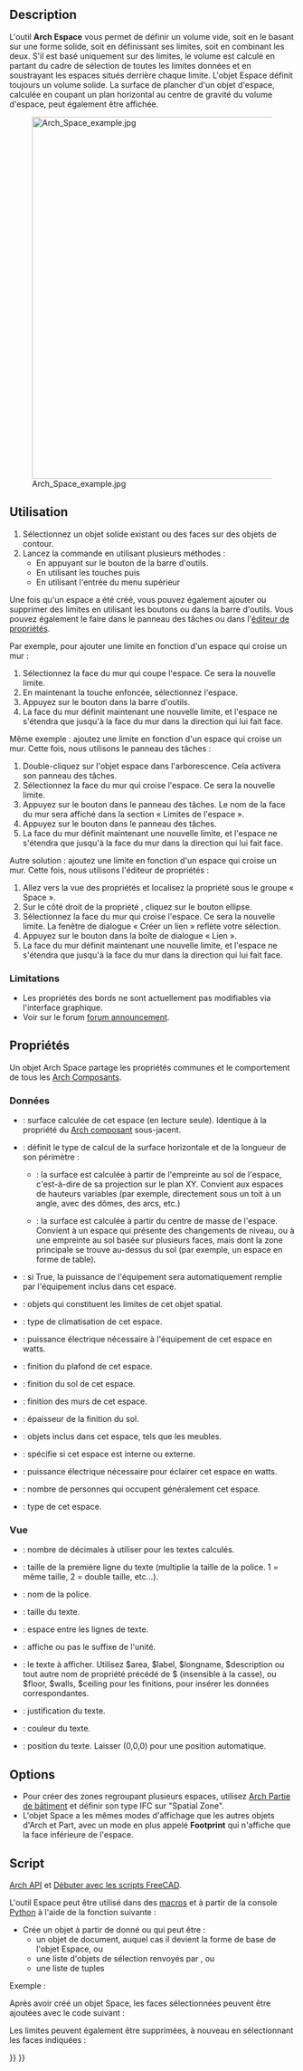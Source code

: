 <languages/>

{{Docnav/fr
|[[Arch_Floor/fr|Niveau]]
|[[Arch_Wall/fr|Mur]]
|[[BIM_Workbench/fr|Atelier BIM]]
|IconL=Arch_Floor.svg
|IconR=Arch_Wall.svg
|IconC=Workbench_BIM.svg
}}

{{GuiCommand/fr
|Name=Arch Space
|Name/fr=Arch Espace
|MenuLocation=3D/BIM → Espace
|Workbenches=[[BIM_Workbench/fr|BIM]]
|Shortcut={{KEY|S}} {{KEY|P}}
|Version=0.14
|SeeAlso=
}}

==Description==

L'outil '''Arch Espace''' vous permet de définir un volume vide, soit en le basant sur une forme solide, soit en définissant ses limites, soit en combinant les deux. S'il est basé uniquement sur des limites, le volume est calculé en partant du cadre de sélection de toutes les limites données et en soustrayant les espaces situés derrière chaque limite. L'objet Espace définit toujours un volume solide. La surface de plancher d'un objet d'espace, calculée en coupant un plan horizontal au centre de gravité du volume d'espace, peut également être affichée.

[[Image:Arch Space example.jpg|640px]]

{{Caption|L'objet Espace créé à partir d'un objet solide existant, deux faces de mur sont ajoutées en tant que limites.}}

<span id="Usage"></span>
==Utilisation==

# Sélectionnez un objet solide existant ou des faces sur des objets de contour.
# Lancez la commande en utilisant plusieurs méthodes :
#* En appuyant sur le bouton {{Button|[[Image:Arch_Space.svg|16px]] [[Arch_Space/fr|Espace]]}} de la barre d'outils.
#* En utilisant les touches {{KEY|S}} puis {{KEY|P}}
#* En utilisant l'entrée {{MenuCommand|3D/BIM → Espace}} du menu supérieur

Une fois qu'un espace a été créé, vous pouvez également ajouter ou supprimer des limites en utilisant les boutons {{Button|[[Image:Arch_Add.svg|16px]] [[Arch_Add/fr|Ajouter]]}} ou {{Button|[[Image:Arch_Remove.svg|16px]] [[Arch_Remove/fr|Supprimer]]}} dans la barre d'outils. Vous pouvez également le faire dans le panneau des tâches ou dans l'[[Property_editor/fr|éditeur de propriétés]].

Par exemple, pour ajouter une limite en fonction d'un espace qui croise un mur :
# Sélectionnez la face du mur qui coupe l'espace. Ce sera la nouvelle limite.
# En maintenant la touche {{KEY|Ctrl}} enfoncée, sélectionnez l'espace.
# Appuyez sur le bouton {{Button|[[Image:Arch_Add.svg|16px]] [[Arch_Add/fr|Ajouter]]}} dans la barre d'outils.
# La face du mur définit maintenant une nouvelle limite, et l'espace ne s'étendra que jusqu'à la face du mur dans la direction qui lui fait face.

Même exemple : ajoutez une limite en fonction d'un espace qui croise un mur. Cette fois, nous utilisons le panneau des tâches :
# Double-cliquez sur l'objet espace dans l'arborescence. Cela activera son panneau des tâches.
# Sélectionnez la face du mur qui croise l'espace. Ce sera la nouvelle limite.
# Appuyez sur le bouton {{Button|[[Image:Arch_Add.svg|16px]] [[Arch_Add/fr|Ajouter]]}} dans le panneau des tâches. Le nom de la face du mur sera affiché dans la section « Limites de l'espace ».
# Appuyez sur le bouton {{Button|OK}} dans le panneau des tâches.
# La face du mur définit maintenant une nouvelle limite, et l'espace ne s'étendra que jusqu'à la face du mur dans la direction qui lui fait face.

Autre solution : ajoutez une limite en fonction d'un espace qui croise un mur. Cette fois, nous utilisons l'éditeur de propriétés :
# Allez vers la vue des propriétés et localisez la propriété {{PropertyData|Boundaries}} sous le groupe « Space ».
# Sur le côté droit de la propriété {{PropertyData|Boundaries}}, cliquez sur le bouton ellipse.
# Sélectionnez la face du mur qui croise l'espace. Ce sera la nouvelle limite. La fenêtre de dialogue « Créer un lien » reflète votre sélection.
# Appuyez sur le bouton {{Button|OK}} dans la boîte de dialogue « Lien ».
# La face du mur définit maintenant une nouvelle limite, et l'espace ne s'étendra que jusqu'à la face du mur dans la direction qui lui fait face.

<span id="Limitations"></span>
===Limitations===

* Les propriétés des bords ne sont actuellement pas modifiables via l'interface graphique.
* Voir sur le forum [https://forum.freecad.org/viewtopic.php?f=9&t=4275 forum announcement].

<span id="Properties"></span>
==Propriétés==

Un objet Arch Space partage les propriétés communes et le comportement de tous les [[Arch_Component/fr|Arch Composants]].

<span id="Data"></span>
===Données===

{{Properties_Title|Space}}

* {{PropertyData|Area|Area}} : surface calculée de cet espace (en lecture seule). Identique à la propriété {{PropertyData|Horizontal Area}} du [[Arch_Component/fr|Arch composant]] sous-jacent.
* {{PropertyData|Area Calculation Type|Enumeration}} : définit le type de calcul de la surface horizontale et de la longueur de son périmètre :
** {{Value|XY-plane projection}} : la surface est calculée à partir de l'empreinte au sol de l'espace, c'est-à-dire de sa projection sur le plan XY. Convient aux espaces de hauteurs variables (par exemple, directement sous un toit à un angle, avec des dômes, des arcs, etc.)
** {{Value|At Center of Mass}} : la surface est calculée à partir du centre de masse de l'espace. Convient à un espace qui présente des changements de niveau, ou à une empreinte au sol basée sur plusieurs faces, mais dont la zone principale se trouve au-dessus du sol (par exemple, un espace en forme de table).
* {{PropertyData|Auto Power|Bool}} : si True, la puissance de l'équipement sera automatiquement remplie par l'équipement inclus dans cet espace.
* {{PropertyData|Boundaries|LinkSubList}} : objets qui constituent les limites de cet objet spatial.
* {{PropertyData|Conditionnement|Enumeration}} : type de climatisation de cet espace.
* {{PropertyData|Equipment Power|Float}} : puissance électrique nécessaire à l'équipement de cet espace en watts.
* {{PropertyData|Finish Ceiling|String}} : finition du plafond de cet espace.
* {{PropertyData|Finish Floor|String}} : finition du sol de cet espace.
* {{PropertyData|Finish Walls|String}} : finition des murs de cet espace.
* {{PropertyData|Floor Thickness|Length}} : épaisseur de la finition du sol.
* {{PropertyData|Group|LinkList}} : objets inclus dans cet espace, tels que les meubles.
* {{PropertyData|Internal|Bool}} : spécifie si cet espace est interne ou externe.
* {{PropertyData|Lighting Power|Float}} : puissance électrique nécessaire pour éclairer cet espace en watts.
* {{PropertyData|Number Of People|Integer}} : nombre de personnes qui occupent généralement cet espace.
* {{PropertyData|Space Type|Enumeration}} : type de cet espace.

<span id="View"></span>
=== Vue ===

{{Properties_Title|Space}}

* {{PropertyView|Decimals|Integer}} : nombre de décimales à utiliser pour les textes calculés.
* {{PropertyView|First Line|Length}} : taille de la première ligne du texte (multiplie la taille de la police. 1 = même taille, 2 = double taille, etc...).
* {{PropertyView|Font Name|Font}} : nom de la police.
* {{PropertyView|Font Size|Length}} : taille du texte.
* {{PropertyView|Line Spacing|Float}} : espace entre les lignes de texte.
* {{PropertyView|Show Unit|Bool}} : affiche ou pas le suffixe de l'unité.
* {{PropertyView|Text|StringList}} : le texte à afficher. Utilisez $area, $label, $longname, $description ou tout autre nom de propriété précédé de $ (insensible à la casse), ou $floor, $walls, $ceiling pour les finitions, pour insérer les données correspondantes.
* {{PropertyView|Text Align|Enumeration}} : justification du texte.
* {{PropertyView|Text Color|Color}} : couleur du texte.
* {{PropertyView|Text Position|VectorDistance}} : position du texte. Laisser (0,0,0) pour une position automatique.

==Options==

* Pour créer des zones regroupant plusieurs espaces, utilisez [[Arch_BuildingPart/fr|Arch Partie de bâtiment]] et définir son type IFC sur "Spatial Zone".
* L'objet Space a les mêmes modes d'affichage que les autres objets d'Arch et Part, avec un mode en plus appelé '''Footprint''' qui n'affiche que la face inférieure de l'espace.

<span id="Scripting"></span>
==Script==

{{Emphasis|Voir aussi :}} [[Arch_API/fr|Arch API]] et [[FreeCAD_Scripting_Basics/fr|Débuter avec les scripts FreeCAD]].

L'outil Espace peut être utilisé dans des [[Macros/fr|macros]] et à partir de la console [[Python/fr|Python]] à l'aide de la fonction suivante :

{{Code|code=
Space = makeSpace(objects=None, baseobj=None, name="Space")
}}

* Crée un objet {{incode|Space}} à partir de {{incode|objects}} donné ou {{incode|baseobj}} qui peut être :
** un objet de document, auquel cas il devient la forme de base de l'objet Espace, ou
** une liste d'objets de sélection renvoyés par {{incode|FreeCADGui.Selection.getSelectionEx()}}, ou
** une liste de tuples {{incode|(objet,subobjectname)}}

Exemple :

{{Code|code=
import FreeCAD, Arch

Box = FreeCAD.ActiveDocument.addObject("Part::Box", "Box")
Box.Length = 1000
Box.Width = 1000
Box.Height = 1000

Space = Arch.makeSpace(Box)
Space.ViewObject.LineWidth = 2
FreeCAD.ActiveDocument.recompute()
}}

Après avoir créé un objet Space, les faces sélectionnées peuvent être ajoutées avec le code suivant :

{{Code|code=
import FreeCAD, FreeCADGui, Draft, Arch

points = [FreeCAD.Vector(-500, 0, 0), FreeCAD.Vector(1000, 1000, 0)]
Line = Draft.makeWire(points)
Wall = Arch.makeWall(Line, width=150, height=2000)
FreeCAD.ActiveDocument.recompute()

# Select a face of the wall
selection = FreeCADGui.Selection.getSelectionEx()
Arch.addSpaceBoundaries(Space, selection)
}}

Les limites peuvent également être supprimées, à nouveau en sélectionnant les faces indiquées :

{{Code|code=
selection = FreeCADGui.Selection.getSelectionEx()
Arch.removeSpaceBoundaries(Space, selection)
}}


{{Docnav/fr
|[[Arch_Floor/fr|Niveau]]
|[[Arch_Wall/fr|Mur]]
|[[BIM_Workbench/fr|Atelier BIM]]
|IconL=Arch_Floor.svg
|IconR=Arch_Wall.svg
|IconC=Workbench_BIM.svg
}}

{{BIM_Tools_navi{{#translation:}}}}
{{Userdocnavi{{#translation:}}}}